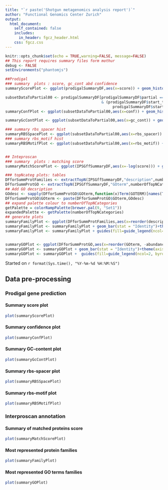```yaml
---
title: "`r paste('Shotgun metagenomics analysis report')`"
author: "Functional Genomics Center Zurich"
output: 
  html_document:
    self_contained: false
    includes:
      in_header: fgcz_header.html
    css: fgcz.css
---
```


```r
knitr::opts_chunk$set(echo = TRUE,warning=FALSE, message=FALSE)
## This report requires summary files form mothur
debug <- FALSE
setEnvironments("phantomjs")
```

```r
##Prodigal
### summary  plots : score, gc_cont abd confidence
summaryScorePlot <- ggplot(prodigalSummaryDF,aes(x=score)) + geom_histogram(binwidth=10) +  facet_grid(rows = vars(start_type), cols = vars(partial))

subsetDataToPartial00 <- prodigalSummaryDF[prodigalSummaryDF$partial =="00" 
                                           & (prodigalSummaryDF$start_type == "ATG"|
                                                prodigalSummaryDF$start_type == "GTG"),]
summaryConfPlot <- ggplot(subsetDataToPartial00,aes(x=conf)) + geom_histogram(binwidth=5) +  facet_grid(rows = vars(start_type), cols = vars(partial),labeller = label_both)

summaryGcContPlot <- ggplot(subsetDataToPartial00,aes(x=gc_cont)) + geom_histogram(binwidth=0.001) +  facet_grid(rows = vars(start_type), cols = vars(partial),labeller = label_both)

### summary rbs_spacer hist
summaryRBSSpacePlot <- ggplot(subsetDataToPartial00,aes(x=rbs_spacer)) + geom_bar() +  facet_grid(rows = vars(start_type), cols = vars(partial), labeller = label_both) +theme(axis.text.x = element_text(angle = 90, hjust = 1))
### summary rbs_motif hist
summaryRBSMotifPlot <- ggplot(subsetDataToPartial00,aes(x=rbs_motif)) + geom_bar() +  facet_grid(rows = vars(start_type), cols = vars(partial), labeller = label_both) + theme(axis.text.x = element_text(angle = 90, hjust = 1))


## Inteproscan
### summary  plots : matching score 
summaryMatchScorePlot <- ggplot(IPSGffSummaryDF,aes(x=-log(score))) + geom_histogram(binwidth = 5) 

### topNcateg plots: tables
DFforSummProtFamilies <- extractTopN(IPSGffSummaryDF,"description",numberOfTopNCategories)
DFforSummProtGO <- extractTopN(IPSGffSummaryDF,"GOterm",numberOfTopNCategories)
## Add GO decsription
GOdesc <- sapply(DFforSummProtGO$GOterm,function(x)Term(GOTERM)[names(Term(GOTERM))%in%x], USE.NAMES = F)
DFforSummProtGO$GOterm <- paste(DFforSummProtGO$GOterm,GOdesc)
## expand palette colour to numberOfTopNCategories
getPalette = colorRampPalette(brewer.pal(9, "Set1"))
expandedPalette <- getPalette(numberOfTopNCategories)
## generate plots
summaryFamilyPlot <- ggplot(DFforSummProtFamilies,aes(x=reorder(description, -abundance),y=abundance, fill = description)) 
summaryFamilyPlot <- summaryFamilyPlot + geom_bar(stat = "Identity")+theme(axis.text.x = element_blank(), axis.title.x = element_blank(), legend.position = "bottom",legend.text = element_text(size =7)) + scale_color_manual(expandedPalette)
summaryFamilyPlot <- summaryFamilyPlot + guides(fill=guide_legend(ncol=2, byrow=F,title.position = "top"))


summaryGOPlot <- ggplot(DFforSummProtGO,aes(x=reorder(GOterm, -abundance),y=abundance, fill = GOterm)) 
summaryGOPlot <- summaryGOPlot + geom_bar(stat = "Identity")+theme(axis.text.x = element_blank(), axis.title.x = element_blank(),legend.position = "bottom",legend.text = element_text(size =7)) + scale_color_manual(expandedPalette)
summaryGOPlot <- summaryGOPlot +  guides(fill=guide_legend(ncol=2, byrow=F,title.position = "top"))
```


Started on `r format(Sys.time(), "%Y-%m-%d %H:%M:%S")`

## Data pre-processing {.tabset}

### Prodigal gene prediction
#### Summary score plot
```r
plot(summaryScorePlot)
```

#### Summary confidence plot
```r
plot(summaryConfPlot)
```

#### Summary GC-content plot
```r
plot(summaryGcContPlot)
```

#### Summary rbs-spacer plot
```r
plot(summaryRBSSpacePlot)
```

#### Summary rbs-motif plot
```r
plot(summaryRBSMotifPlot)
```


### Interproscan annotation
#### Summary of matched proteins score
```r
plot(summaryMatchScorePlot)
```

#### Most represented  protein families
```r
plot(summaryFamilyPlot)
```

#### Most represented  GO terms families
```r
plot(summaryGOPlot)
```